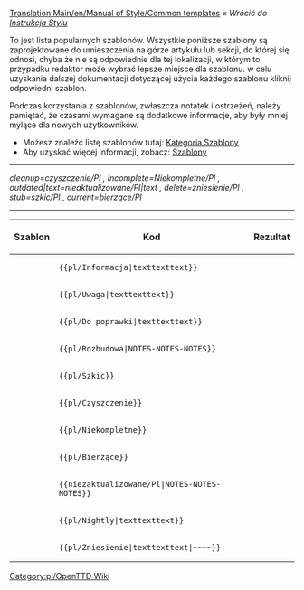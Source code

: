 [[Translation:Main/en/Manual of Style/Common templates]]
''« Wrócić do [[Main/pl/Instrukcja Stylów|Instrukcja Stylu]]''

To jest lista popularnych szablonów. Wszystkie poniższe szablony są zaprojektowane do umieszczenia na górze artykułu lub sekcji, do której się odnosi, chyba że nie są odpowiednie dla tej lokalizacji, w którym to przypadku redaktor może wybrać lepsze miejsce dla szablonu. w celu uzyskania dalszej dokumentacji dotyczącej użycia każdego szablonu kliknij odpowiedni szablon.

Podczas korzystania z szablonów, zwłaszcza notatek i ostrzeżeń, należy pamiętać, że czasami wymagane są dodatkowe informacje, aby były mniej mylące dla nowych użytkowników.

*Możesz znaleźć listę szablonów tutaj: [[Category/pl/Szablony|Kategoria Szablony]]
*Aby uzyskać więcej informacji, zobacz: [[Main/pl/Szablony|Szablony]]


----
<!--Informacja/Pl|--><!--Szablony Oryginalne ''angielskie'' , aktualnie nie są przetłumaczone na język polski .-->''cleanup=czyszczenie/Pl , Incomplete=Niekompletne/Pl , outdated|text=nieaktualizowane/Pl|text , delete=zniesienie/Pl , stub=szkic/Pl , current=bierzące/Pl''
----

{|
!Szablon!!Kod!!Rezultat
|-
|{{en/S|informacja/Pl}}||<pre>{{pl/Informacja|texttexttext}}</pre>||{{pl/Informacja|text "note"}}
|-
|{{en/S|uwaga/Pl}}||<pre>{{pl/Uwaga|texttexttext}}</pre>||{{pl/Uwaga|text "warning"}}
|-
|{{en/S|do poprawki/Pl}}||<pre>{{pl/Do poprawki|texttexttext}}</pre>||{{pl/Do poprawki|text "todo"| }}
|-
|{{en/S|rozbudowa/Pl}}||<pre>{{pl/Rozbudowa|NOTES-NOTES-NOTES}}</pre>||{{pl/Rozbudowa|"expand"-NOTES|}}
|-
|{{en/S|szkic/Pl}}||<pre>{{pl/Szkic}}</pre>||{{pl/Szkic| }}
|-
|{{en/S|czyszczenie/Pl}}||<pre>{{pl/Czyszczenie}}</pre>||{{pl/Czyszczenie| }}
|-
|{{en/S|niekompletne/Pl}} ||<pre>{{pl/Niekompletne}}</pre>||{{pl/Niekompletne| }}
|-
|{{en/S|bierzące/Pl}}||<pre>{{pl/Bierzące}}</pre>||{{pl/Bierzące| }}
|-
|{{en/S|nieaktualizowane/Pl}}||<pre>{{niezaktualizowane/Pl|NOTES-NOTES-NOTES}}</pre>||{{pl/Nieaktualizowane|NOTES-NOTES-NOTES|}}
|-
|{{en/S|nightly/Pl}}||<pre>{{pl/Nightly|texttexttext}}</pre>||{{pl/Nightly|texttexttext}}
|-
|{{en/S|zniesienie/Pl}}||<pre>{{pl/Zniesienie|texttexttext|~~~~}}</pre>||{{pl/Zniesienie|texttexttext|[[Archive/en/Zojj|Zojj]] 11:21, 6 June 2007 (CEST)| }}
|}

<!--[[Category:en/OpenTTD Wiki]]--> [[Category:pl/OpenTTD Wiki]]
